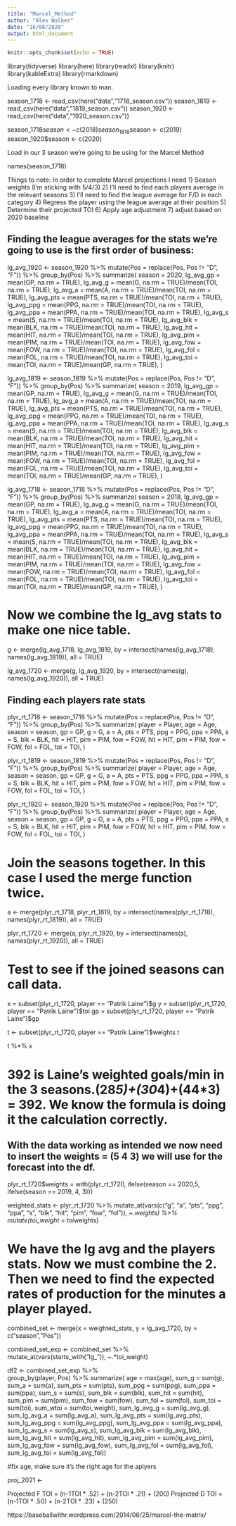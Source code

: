 ```yaml
---
title: "Marcel_Method"
author: "Alex Walker"
date: "16/08/2020"
output: html_document
---
```


```r
knitr::opts_chunk$set(echo = TRUE)
```

library(tidyverse) 
library(here) 
library(readxl) 
library(knitr)
library(kableExtra)
library(rmarkdown)

Loading every library known to man. 

season_1718 <- read_csv(here("data","1718_season.csv"))
season_1819 <- read_csv(here("data","1819_season.csv"))
season_1920 <- read_csv(here("data","1920_season.csv"))

season_1718$season <- c(2018)
season_1819$season <- c(2019)
season_1920$season <- c(2020)

Load in our 3 season we're going to be using for the Marcel Method

names(season_1718)

Things to note: In order to complete Marcel projections I need 1) Season weights (I'm sticking with 5/4/3) 2) I'll need to find each players average in the relevant seasons 3) I'll need to find the league average for F/D in each category 4) Regress the player using the league average at their position 5) Determine their projected TOI 6) Apply age adjustment 7) adjust based on 2020 baseline


## Finding the league averages for the stats we're going to use is the first order of business: 


lg_avg_1920 <- season_1920 %>%
          mutate(Pos = replace(Pos, Pos != "D", "F")) %>%
          group_by(Pos) %>%
          summarize(
          season = 2020,
          lg_avg_gp = mean(GP, na.rm = TRUE),
        lg_avg_g = mean(G, na.rm = TRUE)/mean(TOI, na.rm = TRUE),
        lg_avg_a = mean(A, na.rm = TRUE)/mean(TOI, na.rm = TRUE),
        lg_avg_pts = mean(PTS, na.rm = TRUE)/mean(TOI, na.rm = TRUE),
        lg_avg_ppg = mean(PPG, na.rm = TRUE)/mean(TOI, na.rm = TRUE),
        lg_avg_ppa = mean(PPA, na.rm = TRUE)/mean(TOI, na.rm = TRUE),
        lg_avg_s = mean(S, na.rm = TRUE)/mean(TOI, na.rm = TRUE),
        lg_avg_blk = mean(BLK, na.rm = TRUE)/mean(TOI, na.rm = TRUE),
        lg_avg_hit = mean(HIT, na.rm = TRUE)/mean(TOI, na.rm = TRUE),
        lg_avg_pim = mean(PIM, na.rm = TRUE)/mean(TOI, na.rm = TRUE),
        lg_avg_fow = mean(FOW, na.rm = TRUE)/mean(TOI, na.rm = TRUE),
        lg_avg_fol = mean(FOL, na.rm = TRUE)/mean(TOI, na.rm = TRUE),
        lg_avg_toi = mean(TOI, na.rm = TRUE)/mean(GP, na.rm = TRUE),
         )

lg_avg_1819 <- season_1819 %>%
          mutate(Pos = replace(Pos, Pos != "D", "F")) %>%
          group_by(Pos) %>%
          summarize(
          season = 2019,
        lg_avg_gp = mean(GP, na.rm = TRUE),
        lg_avg_g = mean(G, na.rm = TRUE)/mean(TOI, na.rm = TRUE),
        lg_avg_a = mean(A, na.rm = TRUE)/mean(TOI, na.rm = TRUE),
        lg_avg_pts = mean(PTS, na.rm = TRUE)/mean(TOI, na.rm = TRUE),
        lg_avg_ppg = mean(PPG, na.rm = TRUE)/mean(TOI, na.rm = TRUE),
        lg_avg_ppa = mean(PPA, na.rm = TRUE)/mean(TOI, na.rm = TRUE),
        lg_avg_s = mean(S, na.rm = TRUE)/mean(TOI, na.rm = TRUE),
        lg_avg_blk = mean(BLK, na.rm = TRUE)/mean(TOI, na.rm = TRUE),
        lg_avg_hit = mean(HIT, na.rm = TRUE)/mean(TOI, na.rm = TRUE),
        lg_avg_pim = mean(PIM, na.rm = TRUE)/mean(TOI, na.rm = TRUE),
        lg_avg_fow = mean(FOW, na.rm = TRUE)/mean(TOI, na.rm = TRUE),
        lg_avg_fol = mean(FOL, na.rm = TRUE)/mean(TOI, na.rm = TRUE),
        lg_avg_toi = mean(TOI, na.rm = TRUE)/mean(GP, na.rm = TRUE),
          )


lg_avg_1718 <- season_1718 %>%
          mutate(Pos = replace(Pos, Pos != "D", "F")) %>%
          group_by(Pos) %>%
          summarize(
          season = 2018, 
          lg_avg_gp = mean(GP, na.rm = TRUE),
        lg_avg_g = mean(G, na.rm = TRUE)/mean(TOI, na.rm = TRUE),
        lg_avg_a = mean(A, na.rm = TRUE)/mean(TOI, na.rm = TRUE),
        lg_avg_pts = mean(PTS, na.rm = TRUE)/mean(TOI, na.rm = TRUE),
        lg_avg_ppg = mean(PPG, na.rm = TRUE)/mean(TOI, na.rm = TRUE),
        lg_avg_ppa = mean(PPA, na.rm = TRUE)/mean(TOI, na.rm = TRUE),
        lg_avg_s = mean(S, na.rm = TRUE)/mean(TOI, na.rm = TRUE),
        lg_avg_blk = mean(BLK, na.rm = TRUE)/mean(TOI, na.rm = TRUE),
        lg_avg_hit = mean(HIT, na.rm = TRUE)/mean(TOI, na.rm = TRUE),
        lg_avg_pim = mean(PIM, na.rm = TRUE)/mean(TOI, na.rm = TRUE),
        lg_avg_fow = mean(FOW, na.rm = TRUE)/mean(TOI, na.rm = TRUE),
        lg_avg_fol = mean(FOL, na.rm = TRUE)/mean(TOI, na.rm = TRUE),
        lg_avg_toi = mean(TOI, na.rm = TRUE)/mean(GP, na.rm = TRUE),
          )

# Now we combine the lg_avg stats to make one nice table. 

g <- merge(lg_avg_1718, lg_avg_1819, by = intersect(names(lg_avg_1718), names(lg_avg_1819)), all = TRUE)

lg_avg_1720 <- merge(g, lg_avg_1920, by = intersect(names(g), names(lg_avg_1920)), all = TRUE)

## Finding each players rate stats

plyr_rt_1718 <- season_1718 %>%
            mutate(Pos = replace(Pos, Pos != "D", "F")) %>%
          group_by(Pos) %>%
          summarize(
          player = Player,
          age = Age, 
          season = season,
          gp = GP,
          g = G,
          a = A,
          pts = PTS,
          ppg = PPG,
          ppa = PPA,
          s = S,
          blk = BLK,
          hit = HIT,
          pim = PIM,
          fow = FOW,
          hit = HIT,
          pim = PIM,
          fow = FOW,
          fol = FOL,
          toi = TOI,
          )

plyr_rt_1819 <- season_1819 %>%
            mutate(Pos = replace(Pos, Pos != "D", "F")) %>%
          group_by(Pos) %>%
          summarize(
          player = Player,
          age = Age, 
          season = season,
          gp = GP,
          g = G,
          a = A,
          pts = PTS,
          ppg = PPG,
          ppa = PPA,
          s = S,
          blk = BLK,
          hit = HIT,
          pim = PIM,
          fow = FOW,
          hit = HIT,
          pim = PIM,
          fow = FOW,
          fol = FOL,
          toi = TOI,
          )


plyr_rt_1920 <- season_1920 %>%
            mutate(Pos = replace(Pos, Pos != "D", "F")) %>%
          group_by(Pos) %>%
          summarize(
          player = Player,
          age = Age, 
          season = season,
          gp = GP,
          g = G,
          a = A,
          pts = PTS,
          ppg = PPG,
          ppa = PPA,
          s = S,
          blk = BLK,
          hit = HIT,
          pim = PIM,
          fow = FOW,
          hit = HIT,
          pim = PIM,
          fow = FOW,
          fol = FOL,
          toi = TOI,
          )

# Join the seasons together. In this case I used the merge function twice. 

a <- merge(plyr_rt_1718, plyr_rt_1819, by = intersect(names(plyr_rt_1718), names(plyr_rt_1819)), all = TRUE)

plyr_rt_1720 <- merge(a, plyr_rt_1920, by = intersect(names(a), names(plyr_rt_1920)), all = TRUE)

# Test to see if the joined seasons can call data.

x = subset(plyr_rt_1720, player == "Patrik Laine")$g
y = subset(plyr_rt_1720, player == "Patrik Laine")$toi
gp = subset(plyr_rt_1720, player == "Patrik Laine")$gp

t <- subset(plyr_rt_1720, player == "Patrik Laine")$weights
t

t %*% x

# 392 is Laine's weighted goals/min in the 3 seasons.(28*5)+(30*4)+(44*3) = 392. We know the formula is doing it the calculation correctly. 

## With the data working as intended we now need to insert the weights = (5 4 3) we will use for the forecast into the df. 

plyr_rt_1720$weights = with(plyr_rt_1720, ifelse(season == 2020,5, ifelse(season == 2019, 4, 3)))

weighted_stats <- plyr_rt_1720 %>%
                mutate_at(vars(c("g", "a", "pts", "ppg", "ppa", "s", "blk", "hit", "pim", "fow", "fol")), ~.*weights) %>%
                 mutate(toi_weight = toi*weights)
                
# We have the lg avg and the players stats. Now we must combine the 2. Then we need to find the expected rates of production for the minutes a player played. 

combined_set <- merge(x = weighted_stats, y = lg_avg_1720, by = c("season","Pos"))

combined_set_exp <- combined_set %>%
                        mutate_at(vars(starts_with("lg_")), ~.*toi_weight)


df2 <- combined_set_exp %>%             
        group_by(player, Pos) %>%
                summarize(
                  age = max(age),
                  sum_g = sum(g),
                  sum_a = sum(a),
                  sum_pts = sum(pts),
                  sum_ppg = sum(ppg),
                  sum_ppa = sum(ppa),
                  sum_s = sum(s),
                  sum_blk = sum(blk),
                  sum_hit = sum(hit),       
                  sum_pim = sum(pim),
                  sum_fow = sum(fow),
                  sum_fol = sum(fol),
                  sum_toi = sum(toi),
                  sum_wtoi = sum(toi_weight),
                  sum_lg_avg_g = sum(lg_avg_g),
                  sum_lg_avg_a = sum(lg_avg_a),
                  sum_lg_avg_pts = sum(lg_avg_pts),
                  sum_lg_avg_ppg = sum(lg_avg_ppg),
                  sum_lg_avg_ppa = sum(lg_avg_ppa),
                  sum_lg_avg_s = sum(lg_avg_s),
                  sum_lg_avg_blk = sum(lg_avg_blk),
                  sum_lg_avg_hit = sum(lg_avg_hit),
                  sum_lg_avg_pim = sum(lg_avg_pim),
                  sum_lg_avg_fow = sum(lg_avg_fow),
                  sum_lg_avg_fol = sum(lg_avg_fol),
                  sum_lg_avg_toi = sum(lg_avg_fol)) 
                  
#fix age, make sure it's the right age for the aplyers


                

proj_2021 <- 

Projected F TOI = (n-1TOI * .52) + (n-2TOI * .21) + (200)
Projected D TOI = (n-1TOI * .50) + (n-2TOI * .23) + (250)




https://baseballwithr.wordpress.com/2014/06/25/marcel-the-matrix/